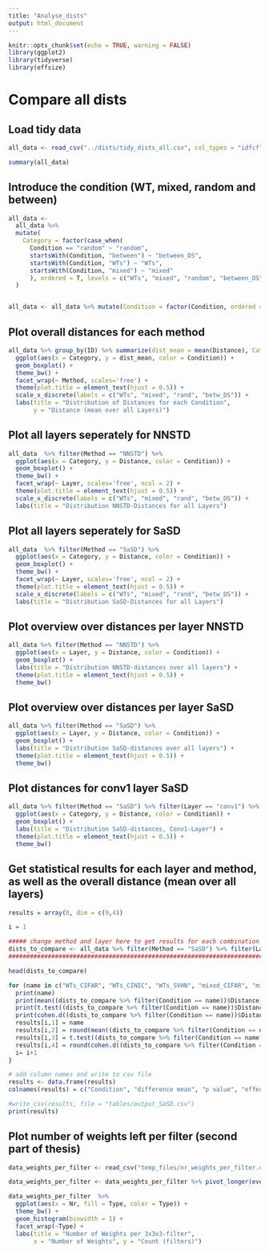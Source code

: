 ---
title: "Analyse_dists"
output: html_document
---

```{r setup, include=FALSE}
knitr::opts_chunk$set(echo = TRUE, warning = FALSE)
library(ggplot2)
library(tidyverse)
library(effsize)
```

# Compare all dists

## Load tidy data
```{r}
all_data <- read_csv("../dists/tidy_dists_all.csv", col_types = "idfcf", col_names = T)

summary(all_data)
```
## Introduce the condition (WT, mixed, random and between)

```{r}
all_data <-
  all_data %>% 
  mutate(
    Category = factor(case_when(
      Condition == "random" ~ "random",
      startsWith(Condition, "between") ~ "between_DS",
      startsWith(Condition, "WTs") ~ "WTs",
      startsWith(Condition, "mixed") ~ "mixed"
      ), ordered = T, levels = c("WTs", "mixed", "random", "between_DS"))
  ) 


all_data <- all_data %>% mutate(Condition = factor(Condition, ordered = T, levels = c("WTs_CIFAR", "WTs_CINIC", "WTs_SVHN", "mixed_CIFAR", "mixed_CINIC", "mixed_SVHN", "random", "between_CINIC_CIFAR", "between_SVHN_CIFAR", "between_SVHN_CINIC"))) %>% mutate(Method = factor(Method, ordered = T, levels = c("NNSTD", "SaSD")))
```


## Plot overall distances for each method
```{r}
all_data %>% group_by(ID) %>% summarize(dist_mean = mean(Distance), Category = first(Category), Condition = first(Condition), Method = first(Method)) %>%
  ggplot(aes(x = Category, y = dist_mean, color = Condition)) +
  geom_boxplot() +
  theme_bw() +
  facet_wrap(~ Method, scales='free') +
  theme(plot.title = element_text(hjust = 0.5)) +
  scale_x_discrete(labels = c("WTs", "mixed", "rand", "betw_DS")) +
  labs(title = "Distribution of Distances for each Condition",
       y = "Distance (mean over all Layers)")
```

## Plot all layers seperately for NNSTD
```{r}
all_data  %>% filter(Method == "NNSTD") %>% 
  ggplot(aes(x = Category, y = Distance, color = Condition)) +
  geom_boxplot() +
  theme_bw() +
  facet_wrap(~ Layer, scales='free', ncol = 2) +
  theme(plot.title = element_text(hjust = 0.5)) +
  scale_x_discrete(labels = c("WTs", "mixed", "rand", "betw_DS")) +
  labs(title = "Distribution NNSTD-Distances for all Layers")
```

## Plot all layers seperately for SaSD
```{r}
all_data  %>% filter(Method == "SaSD") %>%
  ggplot(aes(x = Category, y = Distance, color = Condition)) +
  geom_boxplot() +
  theme_bw() +
  facet_wrap(~ Layer, scales='free', ncol = 2) +
  theme(plot.title = element_text(hjust = 0.5)) +
  scale_x_discrete(labels = c("WTs", "mixed", "rand", "betw_DS")) +
  labs(title = "Distribution SaSD-Distances for all Layers")
```

## Plot overview over distances per layer NNSTD
```{r}
all_data %>% filter(Method == "NNSTD") %>%
  ggplot(aes(x = Layer, y = Distance, color = Condition)) +
  geom_boxplot() +
  labs(title = "Distribution NNSTD-distances over all layers") + 
  theme(plot.title = element_text(hjust = 0.5)) +
  theme_bw()
```

## Plot overview over distances per layer SaSD
```{r}
all_data %>% filter(Method == "SaSD") %>%
  ggplot(aes(x = Layer, y = Distance, color = Condition)) +
  geom_boxplot() +
  labs(title = "Distribution SaSD-distances over all layers") + 
  theme(plot.title = element_text(hjust = 0.5)) +
  theme_bw()
```

## Plot distances for conv1 layer SaSD
```{r}
all_data %>% filter(Method == "SaSD") %>% filter(Layer == "conv1") %>%
  ggplot(aes(x = Category, y = Distance, color = Condition)) +
  geom_boxplot() +
  labs(title = "Distribution SaSD-distances, Conv1-Layer") + 
  theme(plot.title = element_text(hjust = 0.5)) +
  theme_bw()

```

## Get statistical results for each layer and method, as well as the overall distance (mean over all layers)

```{r}

results = array(0, dim = c(9,4))

i = 1

##### change method and layer here to get results for each combination ############
dists_to_compare <- all_data %>% filter(Method == "SaSD") %>% filter(Layer == "dense3")
###################################################################################

head(dists_to_compare)

for (name in c("WTs_CIFAR", "WTs_CINIC", "WTs_SVHN", "mixed_CIFAR", "mixed_CINIC", "mixed_SVHN", "between_CINIC_CIFAR", "between_SVHN_CIFAR", "between_SVHN_CINIC")){
  print(name)
  print(mean((dists_to_compare %>% filter(Condition == name))$Distance) - mean((dists_to_compare %>% filter(Condition == "random"))$Distance))
  print(t.test((dists_to_compare %>% filter(Condition == name))$Distance, (dists_to_compare %>% filter(Condition == "random"))$Distance))
  print(cohen.d((dists_to_compare %>% filter(Condition == name))$Distance, (dists_to_compare %>% filter(Condition == "random"))$Distance))
  results[i,1] = name
  results[i,2] = round(mean((dists_to_compare %>% filter(Condition == name))$Distance) - mean((dists_to_compare %>% filter(Condition == "random"))$Distance),4)
  results[i,3] = t.test((dists_to_compare %>% filter(Condition == name))$Distance, (dists_to_compare %>% filter(Condition == "random"))$Distance)$p.value
  results[i,4] = round(cohen.d((dists_to_compare %>% filter(Condition == name))$Distance, (dists_to_compare %>% filter(Condition == "random"))$Distance)$estimate, 2)
  i= i+1
}
```
```{r}
# add column names and write to csv file
results <- data.frame(results)
colnames(results) = c("Condition", "difference mean", "p value", "effect size")

#write_csv(results, file = "tables/output_SaSD.csv")
print(results)
```




## Plot number of weights left per filter (second part of thesis)

```{r}
data_weights_per_filter <- read_csv("temp_files/nr_weights_per_filter.csv", col_types = "dddd", col_names = c("random", "CIFAR-WTs", "CINIC-WTs", "SVHN-WTs"))

data_weights_per_filter <- data_weights_per_filter %>% pivot_longer(everything(),names_to = "Type", values_to = "Nr") %>% mutate(Type = factor(Type, ordered = T, levels = c("random", "CIFAR-WTs", "CINIC-WTs", "SVHN-WTs")))
```

```{r}
data_weights_per_filter  %>% 
  ggplot(aes(x = Nr, fill = Type, color = Type)) +
  theme_bw() +
  geom_histogram(binwidth = 1) +
  facet_wrap(~Type) +
  labs(title = "Number of Weights per 3x3x3-filter",
       x = "Number of Weights", y = "Count (filters)")
```

